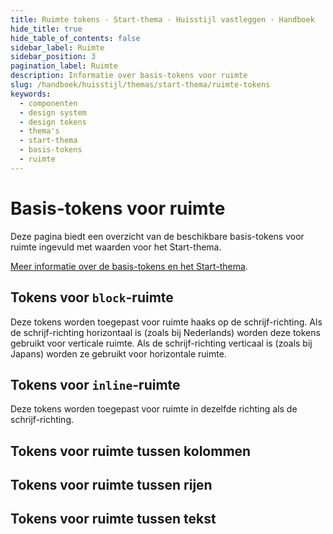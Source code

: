 ```yaml
---
title: Ruimte tokens · Start-thema · Huisstijl vastleggen · Handboek
hide_title: true
hide_table_of_contents: false
sidebar_label: Ruimte
sidebar_position: 3
pagination_label: Ruimte
description: Informatie over basis-tokens voor ruimte
slug: /handboek/huisstijl/themas/start-thema/ruimte-tokens
keywords:
  - componenten
  - design system
  - design tokens
  - thema's
  - start-thema
  - basis-tokens
  - ruimte
---
```



# Basis-tokens voor ruimte

Deze pagina biedt een overzicht van de beschikbare basis-tokens voor ruimte ingevuld met waarden voor het Start-thema.

[Meer informatie over de basis-tokens en het Start-thema](/handboek/huisstijl/themas/start-thema).

## Tokens voor `block`-ruimte

Deze tokens worden toegepast voor ruimte haaks op de schrijf-richting.
Als de schrijf-richting horizontaal is (zoals bij Nederlands) worden deze tokens gebruikt voor verticale ruimte.
Als de schrijf-richting verticaal is (zoals bij Japans) worden ze gebruikt voor horizontale ruimte.

<CommonDesignTokensTable type="space" item="block" maxPathLength={4} />

## Tokens voor `inline`-ruimte

Deze tokens worden toegepast voor ruimte in dezelfde richting als de schrijf-richting.

<CommonDesignTokensTable type="space" item="inline" maxPathLength={4} />

## Tokens voor ruimte tussen kolommen

<CommonDesignTokensTable type="space" item="column" maxPathLength={4} />

## Tokens voor ruimte tussen rijen

<CommonDesignTokensTable type="space" item="row" maxPathLength={4} />

## Tokens voor ruimte tussen tekst

<CommonDesignTokensTable type="space" item="text" />
